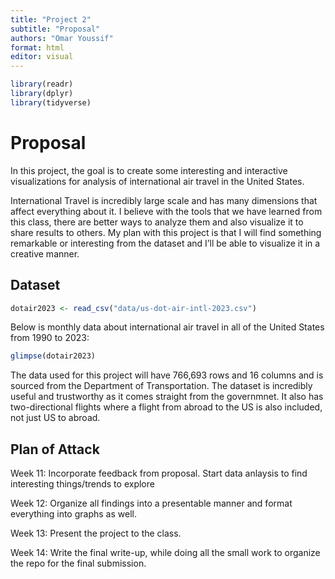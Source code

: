 ```yaml
---
title: "Project 2"
subtitle: "Proposal"
authors: "Omar Youssif"
format: html
editor: visual
---
```


```r
library(readr)
library(dplyr)
library(tidyverse)
```

# Proposal

In this project, the goal is to create some interesting and interactive visualizations for analysis of international air travel in the United States.

International Travel is incredibly large scale and has many dimensions that affect everything about it. I believe with the tools that we have learned from this class, there are better ways to analyze them and also visualize it to share results to others. My plan with this project is that I will find something remarkable or interesting from the dataset and I'll be able to visualize it in a creative manner.

## Dataset

```r

dotair2023 <- read_csv("data/us-dot-air-intl-2023.csv")
```

Below is monthly data about international air travel in all of the United States from 1990 to 2023:

```r
glimpse(dotair2023)
```

The data used for this project will have 766,693 rows and 16 columns and is sourced from the Department of Transportation. The dataset is incredibly useful and trustworthy as it comes straight from the governmnet. It also has two-directional flights where a flight from abroad to the US is also included, not just US to abroad.

## Plan of Attack

Week 11: Incorporate feedback from proposal. Start data anlaysis to find interesting things/trends to explore

Week 12: Organize all findings into a presentable manner and format everything into graphs as well.

Week 13: Present the project to the class.

Week 14: Write the final write-up, while doing all the small work to organize the repo for the final submission.
